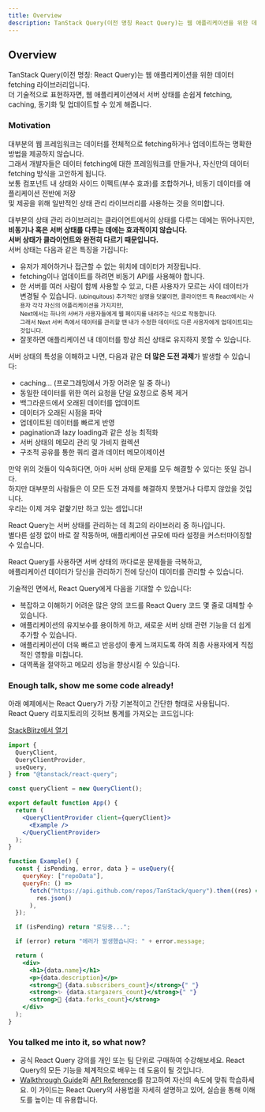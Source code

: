 ```yaml
---
title: Overview
description: TanStack Query(이전 명칭 React Query)는 웹 애플리케이션을 위한 데이터 fetching 라이브러리입니다.
---
```


## Overview

TanStack Query(이전 명칭: React Query)는 웹 애플리케이션을 위한 데이터 fetching 라이브러리입니다.  
더 기술적으로 표현하자면, 웹 애플리케이션에서 서버 상태를 손쉽게 fetching, caching, 동기화 및 업데이트할 수 있게 해줍니다.

### Motivation

대부분의 웹 프레임워크는 데이터를 전체적으로 fetching하거나 업데이트하는 명확한 방법을 제공하지 않습니다.  
그래서 개발자들은 데이터 fetching에 대한 프레임워크를 만들거나, 자신만의 데이터 fetching 방식을 고안하게 됩니다.  
보통 컴포넌트 내 상태와 사이드 이펙트(부수 효과)를 조합하거나, 비동기 데이터를 애플리케이션 전반에 저장  
및 제공을 위해 일반적인 상태 관리 라이브러리를 사용하는 것을 의미합니다.

대부분의 상태 관리 라이브러리는 클라이언트에서의 상태를 다루는 데에는 뛰어나지만,  
**비동기나 혹은 서버 상태를 다루는 데에는 효과적이지 않습니다.**  
**서버 상태가 클라이언트와 완전히 다르기 때문입니다.**  
서버 상태는 다음과 같은 특징을 가집니다:

- 유저가 제어하거나 접근할 수 없는 위치에 데이터가 저장됩니다.
- fetching이나 업데이트를 하려면 비동기 API를 사용해야 합니다.
- 한 서버를 여러 사람이 함께 사용할 수 있고, 다른 사용자가 모르는 사이 데이터가 변경될 수 있습니다.
  <small>
    (ubinquitous) 추가적인 설명을 덧붙이면, 클라이언트 즉 React에서는 사용자
    각각 자신의 어플리케이션을 가지지만, <br />
    Next에서는 하나의 서버가 사용자들에게 웹 페이지를 내려주는 식으로 작동합니다.
    <br /> 그래서 Next 서버 측에서 데이터를 관리할 땐 내가 수정한 데이터도 다른
    사용자에게 업데이트되는 것입니다.
  </small>
- 잘못하면 애플리케이션 내 데이터를 항상 최신 상태로 유지하지 못할 수 있습니다.

서버 상태의 특성을 이해하고 나면, 다음과 같은 **더 많은 도전 과제**가 발생할 수 있습니다:

- caching... (프로그래밍에서 가장 어려운 일 중 하나)
- 동일한 데이터를 위한 여러 요청을 단일 요청으로 중복 제거
- 백그라운드에서 오래된 데이터를 업데이트
- 데이터가 오래된 시점을 파악
- 업데이트된 데이터를 빠르게 반영
- pagination과 lazy loading과 같은 성능 최적화
- 서버 상태의 메모리 관리 및 가비지 컬렉션
- 구조적 공유를 통한 쿼리 결과 데이터 메모이제이션

만약 위의 것들이 익숙하다면, 아마 서버 상태 문제를 모두 해결할 수 있다는 뜻일 겁니다.  
하지만 대부분의 사람들은 이 모든 도전 과제를 해결하지 못했거나 다루지 않았을 것입니다.  
우리는 이제 겨우 겉핥기만 하고 있는 셈입니다!

React Query는 서버 상태를 관리하는 데 최고의 라이브러리 중 하나입니다.  
별다른 설정 없이 바로 잘 작동하며, 애플리케이션 규모에 따라 설정을 커스터마이징할 수 있습니다.

React Query를 사용하면 서버 상태의 까다로운 문제들을 극복하고,  
애플리케이션 데이터가 당신을 관리하기 전에 당신이 데이터를 관리할 수 있습니다.

기술적인 면에서, React Query에게 다음을 기대할 수 있습니다:

- 복잡하고 이해하기 어려운 많은 양의 코드를 React Query 코드 몇 줄로 대체할 수 있습니다.
- 애플리케이션의 유지보수를 용이하게 하고, 새로운 서버 상태 관련 기능을 더 쉽게 추가할 수 있습니다.
- 애플리케이션이 더욱 빠르고 반응성이 좋게 느껴지도록 하여 최종 사용자에게 직접적인 영향을 미칩니다.
- 대역폭을 절약하고 메모리 성능을 향상시킬 수 있습니다.

### Enough talk, show me some code already!

아래 예제에서는 React Query가 가장 기본적이고 간단한 형태로 사용됩니다.  
React Query 리포지토리의 깃허브 통계를 가져오는 코드입니다:

[StackBlitz에서 열기](https://stackblitz.com/github/TanStack/query/tree/main/examples/react/simple)

```jsx
import {
  QueryClient,
  QueryClientProvider,
  useQuery,
} from "@tanstack/react-query";

const queryClient = new QueryClient();

export default function App() {
  return (
    <QueryClientProvider client={queryClient}>
      <Example />
    </QueryClientProvider>
  );
}

function Example() {
  const { isPending, error, data } = useQuery({
    queryKey: ["repoData"],
    queryFn: () =>
      fetch("https://api.github.com/repos/TanStack/query").then((res) =>
        res.json()
      ),
  });

  if (isPending) return "로딩중...";

  if (error) return "에러가 발생했습니다: " + error.message;

  return (
    <div>
      <h1>{data.name}</h1>
      <p>{data.description}</p>
      <strong>👀 {data.subscribers_count}</strong>{" "}
      <strong>✨ {data.stargazers_count}</strong>{" "}
      <strong>🍴 {data.forks_count}</strong>
    </div>
  );
}
```

### You talked me into it, so what now?

- 공식 React Query 강의를 개인 또는 팀 단위로 구매하여 수강해보세요. React Query의 모든 기능을 체계적으로 배우는 데 도움이 될 것입니다.
- [Walkthrough Guide](/docs/installation)와 [API Reference](/docs/api-references/useQuery)를 참고하여 자신의 속도에 맞춰 학습하세요. 이 가이드는 React Query의 사용법을 자세히 설명하고 있어, 실습을 통해 이해도를 높이는 데 유용합니다.
